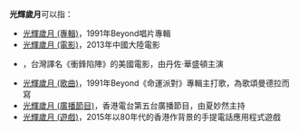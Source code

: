 '''光輝歲月'''可以指：
*[[光輝歲月_(專輯)|光輝歲月 (專輯)]]，1991年Beyond唱片專輯
*[[光輝歲月_(電影)|光輝歲月 (電影)]]，2013年中國大陸電影
*{{tsl|en|Remember the Titans|光輝歲月 (2000年電影)}}，台灣譯名《衝鋒陷陣》的美國電影，由丹佐·華盛頓主演
*[[光輝歲月_(歌曲)|光輝歲月 (歌曲)]]，1991年Beyond《命運派對》專輯主打歌，為歌頌曼德拉而寫
*[[光輝歲月_(廣播節目)|光輝歲月 (廣播節目)]]，香港電台第五台廣播節目，由夏妙然主持
*[[光輝歲月_(遊戲)|光輝歲月 (遊戲)]]，2015年以80年代的香港作背景的手提電話應用程式遊戲

{{disambig|Cat=四字作品消歧义}}